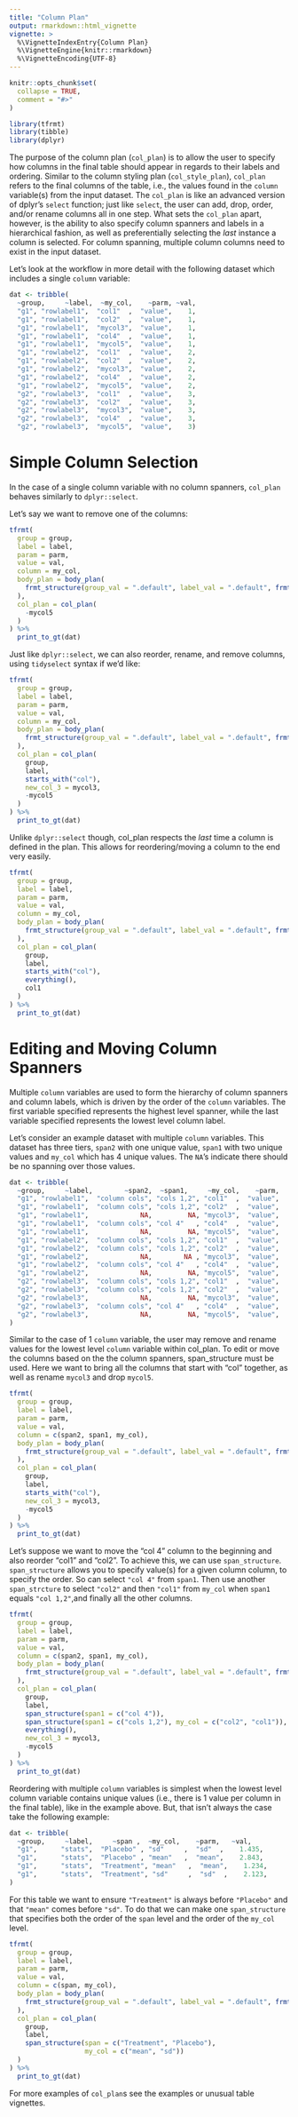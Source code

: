 ```yaml
---
title: "Column Plan"
output: rmarkdown::html_vignette
vignette: >
  %\VignetteIndexEntry{Column Plan}
  %\VignetteEngine{knitr::rmarkdown}
  %\VignetteEncoding{UTF-8}
---
```


```r
knitr::opts_chunk$set(
  collapse = TRUE,
  comment = "#>"
)
```

```r
library(tfrmt)
library(tibble)
library(dplyr)
```

The purpose of the column plan (`col_plan`) is to allow the user to specify how columns in the final table should appear in regards to their labels and ordering. Similar to the column styling plan (`col_style_plan`), `col_plan` refers to the final columns of the table, i.e., the values found in the `column` variable(s) from the input dataset. The `col_plan` is like an advanced version of dplyr's `select` function; just like `select`, the user can add, drop, order, and/or rename columns all in one step. What sets the `col_plan` apart, however, is the ability to also specify column spanners and labels in a hierarchical fashion, as well as preferentially selecting the _last_ instance a column is selected. For column spanning, multiple column columns need to exist in the input dataset. 


Let's look at the workflow in more detail with the following dataset which includes a single `column` variable:

```r
dat <- tribble(
  ~group,     ~label,  ~my_col,    ~parm, ~val,
  "g1", "rowlabel1",  "col1"  ,  "value",    1,
  "g1", "rowlabel1",  "col2"  ,  "value",    1,
  "g1", "rowlabel1",  "mycol3",  "value",    1,
  "g1", "rowlabel1",  "col4"  ,  "value",    1,
  "g1", "rowlabel1",  "mycol5",  "value",    1,
  "g1", "rowlabel2",  "col1"  ,  "value",    2,
  "g1", "rowlabel2",  "col2"  ,  "value",    2,
  "g1", "rowlabel2",  "mycol3",  "value",    2,
  "g1", "rowlabel2",  "col4"  ,  "value",    2,
  "g1", "rowlabel2",  "mycol5",  "value",    2,
  "g2", "rowlabel3",  "col1"  ,  "value",    3,
  "g2", "rowlabel3",  "col2"  ,  "value",    3,
  "g2", "rowlabel3",  "mycol3",  "value",    3,
  "g2", "rowlabel3",  "col4"  ,  "value",    3,
  "g2", "rowlabel3",  "mycol5",  "value",    3)

```


# Simple Column Selection

In the case of a single column variable with no column spanners, `col_plan` behaves similarly to `dplyr::select`. 

Let's say we want to remove one of the columns:
```r
tfrmt(
  group = group,
  label = label,
  param = parm,
  value = val,
  column = my_col,
  body_plan = body_plan(
    frmt_structure(group_val = ".default", label_val = ".default", frmt("x"))
  ),
  col_plan = col_plan(
    -mycol5            
  )
) %>% 
  print_to_gt(dat)
```

Just like `dplyr::select`, we can also reorder, rename, and remove columns, using `tidyselect` syntax if we'd like:

```r
tfrmt(
  group = group,
  label = label,
  param = parm,
  value = val,
  column = my_col,
  body_plan = body_plan(
    frmt_structure(group_val = ".default", label_val = ".default", frmt("x"))
  ),
  col_plan = col_plan(
    group, 
    label, 
    starts_with("col"),
    new_col_3 = mycol3,  
    -mycol5            
  )
) %>% 
  print_to_gt(dat)
```

Unlike `dplyr::select` though, col_plan respects the _last_ time a column is defined in the plan. This allows for reordering/moving a column to the end very easily.

```r
tfrmt(
  group = group,
  label = label,
  param = parm,
  value = val,
  column = my_col,
  body_plan = body_plan(
    frmt_structure(group_val = ".default", label_val = ".default", frmt("x"))
  ),
  col_plan = col_plan(
    group, 
    label, 
    starts_with("col"),
    everything(),
    col1         
  )
) %>% 
  print_to_gt(dat)
```


# Editing and Moving Column Spanners

Multiple `column` variables are used to form the hierarchy of column spanners and column labels, which is driven by the order of the `column` variables. The first variable specified represents the highest level spanner, while the last variable specified represents the lowest level column label.

Let's consider an example dataset with multiple `column` variables. This dataset has three tiers, `span2` with one unique value, `span1` with two unique values and `my_col` which has 4 unique values. The `NA`'s indicate there should be no spanning over those values. 

```r
dat <- tribble(
  ~group,     ~label,        ~span2,  ~span1,     ~my_col,    ~parm,   ~val,
  "g1", "rowlabel1",  "column cols", "cols 1,2", "col1"  ,  "value",    1,
  "g1", "rowlabel1",  "column cols", "cols 1,2", "col2"  ,  "value",    1,
  "g1", "rowlabel1",             NA,         NA, "mycol3",  "value",    1,
  "g1", "rowlabel1",  "column cols", "col 4"   , "col4"  ,  "value",    1,
  "g1", "rowlabel1",             NA,         NA, "mycol5",  "value",    1,
  "g1", "rowlabel2",  "column cols", "cols 1,2", "col1"  ,  "value",    2,
  "g1", "rowlabel2",  "column cols", "cols 1,2", "col2"  ,  "value",    2,
  "g1", "rowlabel2",             NA,        NA , "mycol3",  "value",    2,
  "g1", "rowlabel2",  "column cols", "col 4"   , "col4"  ,  "value",    2,
  "g1", "rowlabel2",             NA,         NA, "mycol5",  "value",    2,
  "g2", "rowlabel3",  "column cols", "cols 1,2", "col1"  ,  "value",    3,
  "g2", "rowlabel3",  "column cols", "cols 1,2", "col2"  ,  "value",    3,
  "g2", "rowlabel3",             NA,         NA, "mycol3",  "value",    3,
  "g2", "rowlabel3",  "column cols", "col 4"   , "col4"  ,  "value",    3,
  "g2", "rowlabel3",             NA,         NA, "mycol5",  "value",    3,
)
```

Similar to the case of 1 `column` variable, the user may remove and rename values for the lowest level `column` variable within col_plan. To edit or move the columns based on the the column spanners, span_structure must be used. Here we want to bring all the columns that start with "col" together, as well as rename `mycol3` and drop `mycol5`. 

```r
tfrmt(
  group = group,
  label = label,
  param = parm,
  value = val,
  column = c(span2, span1, my_col),
  body_plan = body_plan(
    frmt_structure(group_val = ".default", label_val = ".default", frmt("x"))
  ),
  col_plan = col_plan(
    group,
    label,
    starts_with("col"),
    new_col_3 = mycol3,
    -mycol5
  )
) %>% 
  print_to_gt(dat)
```


Let's suppose we want to move the "col 4" column to the beginning and also reorder "col1" and "col2". To achieve this, we can use `span_structure`. `span_structure` allows you to specify value(s) for a given column column, to specify the order. So can select `"col 4"`  from `span1`. Then use another `span_strcture` to select `"col2"` and then `"col1"` from `my_col` when `span1` equals `"col 1,2"`,and finally all the other columns. 

```r
tfrmt(
  group = group,
  label = label,
  param = parm,
  value = val,
  column = c(span2, span1, my_col),
  body_plan = body_plan(
    frmt_structure(group_val = ".default", label_val = ".default", frmt("x"))
  ),
  col_plan = col_plan(
    group, 
    label, 
    span_structure(span1 = c("col 4")),
    span_structure(span1 = c("cols 1,2"), my_col = c("col2", "col1")),
    everything(),
    new_col_3 = mycol3,  
    -mycol5            
  )
) %>% 
  print_to_gt(dat)
```


Reordering with multiple `column` variables is simplest when the lowest level column variable contains unique values (i.e., there is 1 value per column in the final table), like in the example above. But, that isn't always the case take the following example:

```r
dat <- tribble(
  ~group,     ~label,     ~span ,  ~my_col,    ~parm,   ~val,
  "g1",      "stats",  "Placebo" , "sd"     ,  "sd"  ,    1.435,
  "g1",      "stats",  "Placebo" , "mean"   ,  "mean",    2.843,
  "g1",      "stats",  "Treatment", "mean"   ,  "mean",    1.234,
  "g1",      "stats",  "Treatment", "sd"     ,  "sd"  ,    2.123,
)
```

For this table we want to ensure `"Treatment"` is always before `"Placebo"` and that `"mean"` comes before `"sd"`. To do that we can make one `span_structure` that specifies both the order of the `span` level and the order of the `my_col`  level. 

```r
tfrmt(
  group = group,
  label = label,
  param = parm,
  value = val,
  column = c(span, my_col),
  body_plan = body_plan(
    frmt_structure(group_val = ".default", label_val = ".default", frmt("x.xx"))
  ),
  col_plan = col_plan(
    group, 
    label, 
    span_structure(span = c("Treatment", "Placebo"),
                   my_col = c("mean", "sd"))
  )
) %>% 
  print_to_gt(dat)
```

For more examples of `col_plan`s see the examples or unusual table vignettes. 





